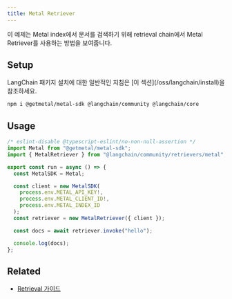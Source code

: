 ```yaml
---
title: Metal Retriever
---
```


이 예제는 Metal index에서 문서를 검색하기 위해 retrieval chain에서 Metal Retriever를 사용하는 방법을 보여줍니다.

## Setup

<Tip>
LangChain 패키지 설치에 대한 일반적인 지침은 [이 섹션](/oss/langchain/install)을 참조하세요.
</Tip>

```bash npm
npm i @getmetal/metal-sdk @langchain/community @langchain/core
```

## Usage

```typescript
/* eslint-disable @typescript-eslint/no-non-null-assertion */
import Metal from "@getmetal/metal-sdk";
import { MetalRetriever } from "@langchain/community/retrievers/metal";

export const run = async () => {
  const MetalSDK = Metal;

  const client = new MetalSDK(
    process.env.METAL_API_KEY!,
    process.env.METAL_CLIENT_ID!,
    process.env.METAL_INDEX_ID
  );
  const retriever = new MetalRetriever({ client });

  const docs = await retriever.invoke("hello");

  console.log(docs);
};
```

## Related

- [Retrieval 가이드](/oss/langchain/retrieval)